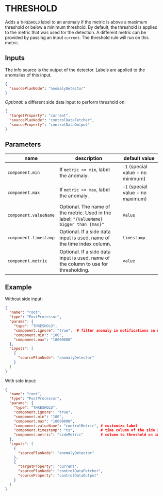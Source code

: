# THRESHOLD

Adds a `THRESHOLD` label to an anomaly if the metric is above a maximum threshold or below a minimum threshold. By default, the threshold is applied to the metric that was used for the detection. A different metric can be provided by passing an input `current`. The threshold rule will run on this metric. 


## Inputs

The info source is the output of the detector. Labels are applied to the anomalies of this input.

```json
{
  "sourcePlanNode": "anomalyDetector"
}
```

*Optional*: a different side data input to perform threshold on:

```json
{
  "targetProperty": "current",
  "sourcePlanNode": "controlDataFetcher",
  "sourceProperty": "controlDataOutput"
}
```


## Parameters

| name  | description  | default value  |
|---|---|---|
|`component.min`| If `metric <= min`, label the anomaly. | `-1` (special value - no minimum)|
|`component.max`| If `metric >= max`, label the anomaly.| `-1` (special value - no maximum)|
|`component.valueName`| Optional. The name of the metric. Used in the label: `"{ValueName} bigger than {max}"` | `Value`|
|`component.timestamp`| Optional. If a side data input is used, name of the time index column.| `timestamp`|
|`component.metric`| Optional. If a side data input is used, name of the column to use for thresholding.| `value`|


## Example

Without side input:

```json
{
  "name": "root",
  "type": "PostProcessor",
  "params": {
    "type": "THRESHOLD",
    "component.ignore": "true",  # filter anomaly in notifications an ui by default
    "component.min": "100",
    "component.max": "10000000"
  },
  "inputs": [
    {
      "sourcePlanNode": "anomalyDetector"
    }
  ]
}
```


With side input:

```json
{
  "name": "root",
  "type": "PostProcessor",
  "params": {
    "type": "THRESHOLD",
    "component.ignore": "true",
    "component.min": "100",
    "component.max": "10000000",
    "component.valueName": "controlMetric", # customize label
    "component.timestamp": "ts",            # time column of the side input
    "component.metric": "sideMetric"        # column to threshold on in the side input
  },
  "inputs": [
    {
      "sourcePlanNode": "anomalyDetector"
    },
    {
      "targetProperty": "current",
      "sourcePlanNode": "controlDataFetcher",
      "sourceProperty": "controlDataOutput"
    }
  ]
}
```

